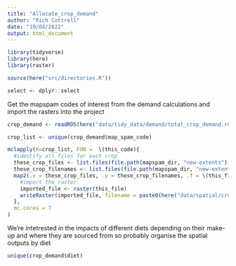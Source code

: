 ```yaml
---
title: "Allocate_crop_demand"
author: "Rich Cottrell"
date: "19/04/2022"
output: html_document
---
```


```r
library(tidyverse)
library(here)
library(raster)

source(here("src/directories.R"))

select <- dplyr::select

```


Get the mapspam codes of interest from the demand calculations and import the rasters into the project
```r

crop_demand <- readRDS(here("data/tidy_data/demand/total_crop_demand.rds"))

crop_list <- unique(crop_demand$map_spam_code)

mclapply(X=crop_list, FUN =  \(this_code){
  #identify all files for each crop
  these_crop_files <- list.files(file.path(mapspam_dir, "new-extents"), pattern = sprintf("_%s_", toupper(this_code)), full.names = TRUE)
  these_crop_filenames <- list.files(file.path(mapspam_dir, "new-extents"), pattern = sprintf("_%s_", toupper(this_code)))
  map2(.x = these_crop_files, .y = these_crop_filenames, .f = \(this_file, this_filename){
    #import the raster
    imported_file <- raster(this_file)
    writeRaster(imported_file, filename = paste0(here("data/spatial/crop-layers-raw/"), this_filename), overwrite=TRUE)})
  },
  mc.cores = 7
)


```

We're intetrested in the impacts of different diets depending on their make-up and where they are sourced from so probably organise the spatial outputs by diet
```r
unique(crop_demand$diet)

```

